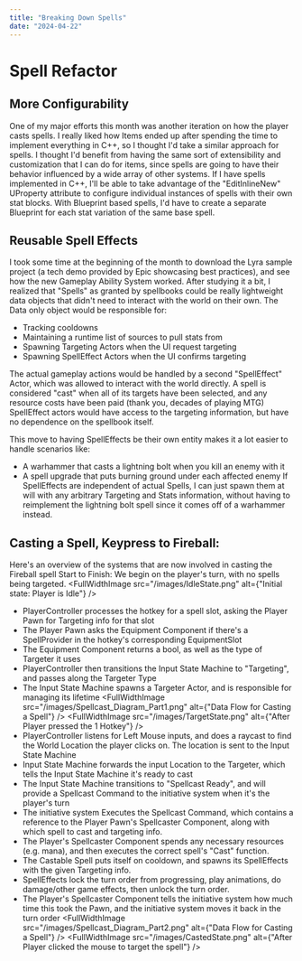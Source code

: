 ```yaml
---
title: "Breaking Down Spells"
date: "2024-04-22"
---
```

# Spell Refactor
## More Configurability
One of my major efforts this month was another iteration on how the player casts spells. I really liked how Items ended up after spending the time to implement everything in C++, so I thought I'd take a similar approach for spells. I thought I'd benefit from having the same sort of extensibility and customization that I can do for items, since spells are going to have their behavior influenced by a wide array of other systems. If I have spells implemented in C++, I'll be able to take advantage of the "EditInlineNew" UProperty attribute to configure individual instances of spells with their own stat blocks. With Blueprint based spells, I'd have to create a separate Blueprint for each stat variation of the same base spell. 

## Reusable Spell Effects
I took some time at the beginning of the month to download the Lyra sample project (a tech demo provided by Epic showcasing best practices), and see how the new Gameplay Ability System worked. After studying it a bit, I realized that "Spells" as granted by spellbooks could be really lightweight data objects that didn't need to interact with the world on their own. The Data only object would be responsible for:
- Tracking cooldowns
- Maintaining a runtime list of sources to pull stats from
- Spawning Targeting Actors when the UI request targeting
- Spawning SpellEffect Actors when the UI confirms targeting

The actual gameplay actions would be handled by a second "SpellEffect" Actor, which was allowed to interact with the world directly. A spell is considered "cast" when all of its targets have been selected, and any resource costs have been paid (thank you, decades of playing MTG) SpellEffect actors would have access to the targeting information, but have no dependence on the spellbook itself.

This move to having SpellEffects be their own entity makes it a lot easier to handle scenarios like: 
- A warhammer that casts a lightning bolt when you kill an enemy with it
- A spell upgrade that puts burning ground under each affected enemy
If SpellEffects are independent of actual Spells, I can just spawn them at will with any arbitrary Targeting and Stats information, without having to reimplement the lightning bolt spell since it comes off of a warhammer instead.

## Casting a Spell, Keypress to Fireball:
Here's an overview of the systems that are now involved in casting the Fireball spell Start to Finish:
We begin on the player's turn, with no spells being targeted.
<FullWidthImage src="/images/IdleState.png" alt={"Initial state: Player is Idle"} />
- PlayerController processes the hotkey for a spell slot, asking the Player Pawn for Targeting info for that slot
- The Player Pawn asks the Equipment Component if there's a SpellProvider in the hotkey's corresponding EquipmentSlot
- The Equipment Component returns a bool, as well as the type of Targeter it uses
- PlayerController then transitions the Input State Machine to "Targeting", and passes along the Targeter Type
- The Input State Machine spawns a Targeter Actor, and is responsible for managing its lifetime
<FullWidthImage src="/images/Spellcast_Diagram_Part1.png" alt={"Data Flow for Casting a Spell"} />
<FullWidthImage src="/images/TargetState.png" alt={"After Player pressed the 1 Hotkey"} />
- PlayerController listens for Left Mouse inputs, and does a raycast to find the World Location the player clicks on. The location is sent to the Input State Machine
- Input State Machine forwards the input Location to the Targeter, which tells the Input State Machine it's ready to cast
- The Input State Machine transitions to "Spellcast Ready", and will provide a Spellcast Command to the initiative system when it's the player's turn
- The initiative system Executes the Spellcast Command, which contains a reference to the Player Pawn's Spellcaster Component, along with which spell to cast and targeting info.
- The Player's Spellcaster Component spends any necessary resources (e.g. mana), and then executes the correct spell's "Cast" function.
- The Castable Spell puts itself on cooldown, and spawns its SpellEffects with the given Targeting info.
- SpellEffects lock the turn order from progressing, play animations, do damage/other game effects, then unlock the turn order.
- The Player's Spellcaster Component tells the initiative system how much time this took the Pawn, and the initiative system moves it back in the turn order
<FullWidthImage src="/images/Spellcast_Diagram_Part2.png" alt={"Data Flow for Casting a Spell"} />
<FullWidthImage src="/images/CastedState.png" alt={"After Player clicked the mouse to target the spell"} />

